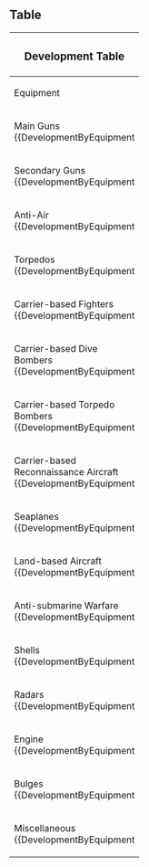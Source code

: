 ==Table==
{{Detail|button=true|target=minHQ|show_text=Showing Minimum HQ Level|hide_text=Show Minimum HQ Level (hidden)}}
{| class="wikitable" border="1" cellpadding="1" cellspacing="1" style="text-align: center;" 
! colspan="11" |<h3>Development Table</h3>
|-
! style="width:1px;" rowspan="2" |Equipment
! colspan="4" |Minimum resource<br>input
! rowspan="2" style="width:150px;" |Secretary<br>Ship Type
! colspan="3" |Drop rates with this as<br>primary resource
! rowspan="2" style="width:60px;" {{Detail|target=minHQ}} |{{Detail|button=true|target=minHQ|show_text=Hide<br>Column|hide_text=}}<br>Minimum<br>HQ Level
! rowspan="2" |Note
|-
! style="width:1px;" scope="col" |[[File:Fuel.png|30px]]
! style="width:1px;" scope="col" |[[File:Ammunition.png|30px]]
! style="width:1px;" scope="col" |[[File:Steel.png|30px]]
! style="width:1px;" scope="col" |[[File:Bauxite.png|30px]]
! style="background-color:#AAFFAA;width:43px;" scope="col" |[[File:Fuel.png|30px]] <br>'''OR'''<br> [[File:Steel.png|30px]]
! style="background-color:#FFAAAA;width:43px;" scope="col" |[[File:Ammunition.png|30px]]
! style="background-color:#FFFFAA;width:43px;" scope="col" |[[File:Bauxite.png|30px]]
|-
! colspan="11" |Main Guns
{{DevelopmentByEquipment
|Equipment= 12cm Single Gun Mount
|   Fuel= 10
|   Ammo= 10
|  Steel= 10
|Bauxite= 10
|TorpeF/S= 6 ||TorpeAmmo= 2 ||TorpeBaux= 2
|HeavyF/S= 4 ||HeavyAmmo=   ||HeavyBaux= 
|AviatF/S= 2 ||AviatAmmo= 2 ||AviatBaux= 
|minHQ= 0
|Note= 
}}
{{DevelopmentByEquipment
|Equipment= 12.7cm Twin Gun Mount
|   Fuel= 10
|   Ammo= 10
|  Steel= 20
|Bauxite= 10
|TorpeF/S= 10||TorpeAmmo= 4 ||TorpeBaux= 2
|HeavyF/S= 2 ||HeavyAmmo=   ||HeavyBaux= 
|AviatF/S= 2 ||AviatAmmo= 2 ||AviatBaux= 
|minHQ= 0
|Note= 
}}
{{DevelopmentByEquipment
|Equipment= 10cm Twin High-angle Gun Mount
|   Fuel= 10
|   Ammo= 10
|  Steel= 30
|Bauxite= 10
|TorpeF/S= 6 ||TorpeAmmo= 4 ||TorpeBaux= 2
|HeavyF/S= 2 ||HeavyAmmo=   ||HeavyBaux= 
|AviatF/S= 8 ||AviatAmmo= 8 ||AviatBaux= 
|minHQ= 10
|Note= 
}}
{{DevelopmentByEquipment
|Equipment= 12.7cm Single Gun Mount
|   Fuel= 10
|   Ammo= 10
|  Steel= 10
|Bauxite= 10
|TorpeF/S=   ||TorpeAmmo=   ||TorpeBaux=  
|HeavyF/S=   ||HeavyAmmo=   ||HeavyBaux= 
|AviatF/S=   ||AviatAmmo=   ||AviatBaux= 
|Custom1F/S= 2 ||Custom1Ammo= 6 ||Custom1Baux= 4 ||Custom1Secretary= Type 1934-class
|minHQ= 0
|Note= 
}}
{{DevelopmentByEquipment
|Equipment= 120mm/50 Twin Gun Mount
|   Fuel= 10
|   Ammo= 10
|  Steel= 20
|Bauxite= 10
|TorpeF/S=   ||TorpeAmmo=   ||TorpeBaux=  
|HeavyF/S=   ||HeavyAmmo=   ||HeavyBaux= 
|AviatF/S=   ||AviatAmmo=   ||AviatBaux= 
|Custom1F/S= 2 ||Custom1Ammo= 4 ||Custom1Baux= 4 ||Custom1Secretary= Maestrale-class
|minHQ= 20
|Note= 
}}
{{DevelopmentByEquipment
|Equipment= 14cm Single Gun Mount
|   Fuel= 10
|   Ammo= 20
|  Steel= 10
|Bauxite= 10
|TorpeF/S= 6 ||TorpeAmmo= 4 ||TorpeBaux= 2
|HeavyF/S= 6 ||HeavyAmmo= 2 ||HeavyBaux= 2
|AviatF/S=   ||AviatAmmo=   ||AviatBaux= 
|minHQ= 0
|Note= 
}}
{{DevelopmentByEquipment
|Equipment= 15.2cm Twin Gun Mount
|   Fuel= 10
|   Ammo= 20
|  Steel= 30
|Bauxite= 10
|TorpeF/S= 4 ||TorpeAmmo= 4 ||TorpeBaux= 
|HeavyF/S=   ||HeavyAmmo=   ||HeavyBaux= 
|AviatF/S=   ||AviatAmmo=   ||AviatBaux= 
|minHQ= 20
|Note= 
}}
{{DevelopmentByEquipment
|Equipment= 15.5cm Triple Gun Mount
|   Fuel= 10
|   Ammo= 20
|  Steel= 50
|Bauxite= 10
|TorpeF/S= 2 ||TorpeAmmo= 4 ||TorpeBaux= 2
|HeavyF/S= 4 ||HeavyAmmo= 4 ||HeavyBaux= 2
|AviatF/S=   ||AviatAmmo=   ||AviatBaux= 
|minHQ= 0
|Note= 
}}
{{DevelopmentByEquipment
|Equipment= 20.3cm Twin Gun Mount
|   Fuel= 10
|   Ammo= 30
|  Steel= 40
|Bauxite= 10
|TorpeF/S= 2 ||TorpeAmmo= 2 ||TorpeBaux= 
|HeavyF/S= 6 ||HeavyAmmo= 6 ||HeavyBaux= 2
|AviatF/S=   ||AviatAmmo=   ||AviatBaux= 
|minHQ= 0
|Note= 
}}
{{DevelopmentByEquipment
|Equipment= 20.3cm (No.2) Twin Gun Mount
|   Fuel= 10
|   Ammo= 30
|  Steel= 40
|Bauxite= 10
|TorpeF/S=   ||TorpeAmmo=   ||TorpeBaux= 
|HeavyF/S= 2 ||HeavyAmmo= 2 ||HeavyBaux= 
|AviatF/S=   ||AviatAmmo=   ||AviatBaux= 
|minHQ= 10
|Note= 
}}
{{DevelopmentByEquipment
|Equipment= 35.6cm Twin Gun Mount
|   Fuel= 10
|   Ammo= 100
|  Steel= 150
|Bauxite= 10
|TorpeF/S=   ||TorpeAmmo= 2 ||TorpeBaux= 2
|HeavyF/S=   ||HeavyAmmo= 10||HeavyBaux= 10
|AviatF/S=   ||AviatAmmo=   ||AviatBaux= 
|minHQ= 0
|Note= 
}}
{{DevelopmentByEquipment
|Equipment= 41cm Twin Gun Mount
|   Fuel= 10
|   Ammo= 120
|  Steel= 200
|Bauxite= 10
|TorpeF/S=   ||TorpeAmmo=   ||TorpeBaux=  
|HeavyF/S=   ||HeavyAmmo= 8 ||HeavyBaux= 8
|AviatF/S=   ||AviatAmmo=   ||AviatBaux= 
|minHQ= 10
|Note= 
}}
{{DevelopmentByEquipment
|Equipment= 46cm Triple Gun Mount
|   Fuel= 10
|   Ammo= 240
|  Steel= 250
|Bauxite= 10
|TorpeF/S=   ||TorpeAmmo=   ||TorpeBaux= 
|HeavyF/S=   ||HeavyAmmo= 4 ||HeavyBaux= 4
|AviatF/S=   ||AviatAmmo=   ||AviatBaux= 
|minHQ= 20
|Note= '''True minimum''' is 10/'''251'''/250/10.<br> Otherwise 0% craft rate
}}
|-
! colspan="11" |Secondary Guns
{{DevelopmentByEquipment
|Equipment= 15.2cm Single Gun Mount
|   Fuel= 10
|   Ammo= 20
|  Steel= 20
|Bauxite= 10
|TorpeF/S= 6 ||TorpeAmmo= 4 ||TorpeBaux= 
|HeavyF/S= 6 ||HeavyAmmo= 6 ||HeavyBaux= 
|AviatF/S=   ||AviatAmmo=   ||AviatBaux= 
|minHQ= 0
|Note= 
}}
{{DevelopmentByEquipment
|Equipment= 15.5cm Triple Secondary Gun Mount
|   Fuel= 10
|   Ammo= 20
|  Steel= 50
|Bauxite= 10
|TorpeF/S= 2 ||TorpeAmmo= 2 ||TorpeBaux= 
|HeavyF/S= 4 ||HeavyAmmo= 4 ||HeavyBaux= 
|AviatF/S=   ||AviatAmmo=   ||AviatBaux= 
|minHQ= 10
|Note= 
}}
{{DevelopmentByEquipment
|Equipment= 8cm High-angle Gun
|   Fuel= 10
|   Ammo= 10
|  Steel= 20
|Bauxite= 10
|TorpeF/S= 4 ||TorpeAmmo=   ||TorpeBaux= 
|HeavyF/S=   ||HeavyAmmo=   ||HeavyBaux= 
|AviatF/S=   ||AviatAmmo=   ||AviatBaux= 
|Custom1F/S= 8 ||Custom1Ammo= 4 ||Custom1Baux= 4 ||Custom1Secretary= Agano-class
|minHQ= 30
|Note= 
}}
{{DevelopmentByEquipment
|Equipment= 12.7cm Twin High-angle Gun Mount
|   Fuel= 10
|   Ammo= 20
|  Steel= 20
|Bauxite= 10
|TorpeF/S=   ||TorpeAmmo= 4 ||TorpeBaux= 4
|HeavyF/S= 2 ||HeavyAmmo= 6 ||HeavyBaux= 8
|AviatF/S= 8 ||AviatAmmo= 2 ||AviatBaux= 
|minHQ= 0
|Note= 
}}
|-
! colspan="11" |Anti-Air
{{DevelopmentByEquipment
|Equipment= 7.7mm Machine Gun
|   Fuel= 10
|   Ammo= 10
|  Steel= 10
|Bauxite= 10
|TorpeF/S= 4 ||TorpeAmmo= 2 ||TorpeBaux= 
|HeavyF/S= 8 ||HeavyAmmo= 2 ||HeavyBaux= 
|AviatF/S= 6 ||AviatAmmo= 4 ||AviatBaux= 
|Custom1F/S= ? ||Custom1Ammo= ? ||Custom1Baux= ? ||Custom1Secretary= Kamikaze-class
|minHQ= 0
|Note= 
}}
{{DevelopmentByEquipment
|Equipment= 12.7mm Single Machine Gun Mount
|   Fuel= 10
|   Ammo= 10
|  Steel= 10
|Bauxite= 10
|TorpeF/S= 2 ||TorpeAmmo= 2 ||TorpeBaux= 2
|HeavyF/S= 6 ||HeavyAmmo= 2 ||HeavyBaux= 
|AviatF/S= 4 ||AviatAmmo= 2 ||AviatBaux= 
|Custom1F/S= ? ||Custom1Ammo= ? ||Custom1Baux= ? ||Custom1Secretary= Mutsuki-class
|minHQ= 0
|Note= 
}}
{{DevelopmentByEquipment
|Equipment= 25mm Single Autocannon Mount
|   Fuel= 10
|   Ammo= 10
|  Steel= 10
|Bauxite= 10
|TorpeF/S= 4 ||TorpeAmmo= 2 ||TorpeBaux= 
|HeavyF/S= 2 ||HeavyAmmo= 2 ||HeavyBaux= 2
|AviatF/S= 6 ||AviatAmmo= 2 ||AviatBaux= 
|Custom1F/S= ? ||Custom1Ammo= ? ||Custom1Baux= ? ||Custom1Secretary= Fubuki-class
|minHQ= 10
|Note= 
}}
{{DevelopmentByEquipment
|Equipment= 25mm Twin Autocannon Mount
|   Fuel= 10
|   Ammo= 20
|  Steel= 10
|Bauxite= 10
|TorpeF/S= 4 ||TorpeAmmo= 4 ||TorpeBaux= 2
|HeavyF/S= 4 ||HeavyAmmo= 4 ||HeavyBaux= 2
|AviatF/S= 6 ||AviatAmmo= 4 ||AviatBaux= 
|minHQ= 0
|Note= 
}}
{{DevelopmentByEquipment
|Equipment= 25mm Triple Autocannon Mount
|   Fuel= 10
|   Ammo= 30
|  Steel= 10
|Bauxite= 10
|TorpeF/S=   ||TorpeAmmo= 2 ||TorpeBaux= 2
|HeavyF/S= 2 ||HeavyAmmo= 2 ||HeavyBaux= 2
|AviatF/S= 2 ||AviatAmmo= 2 ||AviatBaux= 
|minHQ= 10
|Note= 
}}
{{DevelopmentByEquipment
|Equipment= 12cm 30-tube Rocket Launcher
|   Fuel= 10
|   Ammo= 40
|  Steel= 20
|Bauxite= 20
|TorpeF/S=   ||TorpeAmmo=   ||TorpeBaux= 
|HeavyF/S=   ||HeavyAmmo=   ||HeavyBaux= 
|AviatF/S= 2 ||AviatAmmo= 2 ||AviatBaux= 
|minHQ= 20
|Note= 
}}
{{DevelopmentByEquipment
|Equipment= Type 91 Anti-Aircraft Fire Director
|   Fuel= 10
|   Ammo= 10
|  Steel= 10
|Bauxite= 10
|TorpeF/S=   ||TorpeAmmo=   ||TorpeBaux= 4
|HeavyF/S=   ||HeavyAmmo=   ||HeavyBaux= 2
|AviatF/S=   ||AviatAmmo=   ||AviatBaux= 2
|minHQ= 10
|Note= 
}}
|-
! colspan="11" |Torpedos
{{DevelopmentByEquipment
|Equipment= 61cm Triple Torpedo Mount
|   Fuel= 10
|   Ammo= 10
|  Steel= 10
|Bauxite= 10
|TorpeF/S= 2 ||TorpeAmmo= 2 ||TorpeBaux= 
|HeavyF/S= 4 ||HeavyAmmo= 4 ||HeavyBaux= 
|AviatF/S=   ||AviatAmmo=   ||AviatBaux= 
|minHQ= 0
|Note= 
}}
{{DevelopmentByEquipment
|Equipment= 61cm Quadruple Torpedo Mount
|   Fuel= 10
|   Ammo= 20
|  Steel= 20
|Bauxite= 10
|TorpeF/S= 4 ||TorpeAmmo= 4 ||TorpeBaux= 
|HeavyF/S= 4 ||HeavyAmmo= 4 ||HeavyBaux= 
|AviatF/S=   ||AviatAmmo=   ||AviatBaux= 
|minHQ= 0
|Note= 
}}
{{DevelopmentByEquipment
|Equipment= 61cm Quadruple (Oxygen) Torpedo Mount
|   Fuel= 20
|   Ammo= 20
|  Steel= 20
|Bauxite= 10
|TorpeF/S= 2 ||TorpeAmmo= 2 ||TorpeBaux= 
|HeavyF/S=   ||HeavyAmmo=   ||HeavyBaux= 
|AviatF/S=   ||AviatAmmo=   ||AviatBaux= 
|minHQ= 10
|Note= 
}}
{{DevelopmentByEquipment
|Equipment= Type A Kouhyouteki
|   Fuel= 10
|   Ammo= 70
|  Steel= 70
|Bauxite= 10
|TorpeF/S=   ||TorpeAmmo= 2 ||TorpeBaux= 2
|HeavyF/S=   ||HeavyAmmo= 2 ||HeavyBaux= 2
|AviatF/S= 6 ||AviatAmmo= 2 ||AviatBaux= 
|minHQ= 10
|Note= 
}}
|-
! colspan="11" |Carrier-based Fighters
{{DevelopmentByEquipment
|Equipment= Type 96 Fighter
|   Fuel= 10
|   Ammo= 10
|  Steel= 10
|Bauxite= 10
|TorpeF/S= 2 ||TorpeAmmo=   ||TorpeBaux= 4
|HeavyF/S=   ||HeavyAmmo=   ||HeavyBaux= 4
|AviatF/S= 4 ||AviatAmmo= 2 ||AviatBaux= 6
|minHQ= 0
|Note= 
}}
{{DevelopmentByEquipment
|Equipment= Type 0 Fighter Model 21
|   Fuel= 10
|   Ammo= 10
|  Steel= 10
|Bauxite= 20
|TorpeF/S= 2 ||TorpeAmmo=   ||TorpeBaux= 4
|HeavyF/S=   ||HeavyAmmo=   ||HeavyBaux= 6
|AviatF/S= 4 ||AviatAmmo= 2 ||AviatBaux= 10
|minHQ= 0
|Note= 
}}
{{DevelopmentByEquipment
|Equipment= Type 0 Fighter Model 32
|   Fuel= 10
|   Ammo= 20
|  Steel= 10
|Bauxite= 20
|TorpeF/S=   ||TorpeAmmo=   ||TorpeBaux= 2
|HeavyF/S=   ||HeavyAmmo=   ||HeavyBaux= 
|AviatF/S= 2 ||AviatAmmo=   ||AviatBaux= 2
|minHQ= 20
|Note= 
}}
{{DevelopmentByEquipment
|Equipment= Type 0 Fighter Model 52
|   Fuel= 10
|   Ammo= 20
|  Steel= 10
|Bauxite= 30
|TorpeF/S=   ||TorpeAmmo=   ||TorpeBaux= 2
|HeavyF/S=   ||HeavyAmmo=   ||HeavyBaux= 4
|AviatF/S= 2 ||AviatAmmo= 2 ||AviatBaux= 8
|minHQ= 10
|Note= 
}}
{{DevelopmentByEquipment
|Equipment= Shiden Kai 2
|   Fuel= 20
|   Ammo= 20
|  Steel= 10
|Bauxite= 70
|TorpeF/S=   ||TorpeAmmo=   ||TorpeBaux= 
|HeavyF/S=   ||HeavyAmmo=   ||HeavyBaux= 
|AviatF/S=   ||AviatAmmo=   ||AviatBaux= 2
|minHQ= 20
|Note= 
}}
{{DevelopmentByEquipment
|Equipment= Prototype Reppuu Late Model
|   Fuel= 20
|   Ammo= 20
|  Steel= 10
|Bauxite= 90
|TorpeF/S=   ||TorpeAmmo=   ||TorpeBaux= 
|HeavyF/S=   ||HeavyAmmo=   ||HeavyBaux= 2
|AviatF/S=   ||AviatAmmo=   ||AviatBaux= 2
|minHQ= 30
|Note= 
}}
{{DevelopmentByEquipment
|Equipment= F4F-3
|   Fuel= 10
|   Ammo= 20
|  Steel= 10
|Bauxite= 20
|TorpeF/S=   ||TorpeAmmo=   ||TorpeBaux=  
|HeavyF/S=   ||HeavyAmmo=   ||HeavyBaux= 
|AviatF/S=   ||AviatAmmo=   ||AviatBaux= 
|Custom1F/S=   ||Custom1Ammo=   ||Custom1Baux= 6 ||Custom1Secretary= Lexington-class, Yorktown-class
|minHQ= 20
|Note= 
}}
{{DevelopmentByEquipment
|Equipment= Fulmar
|   Fuel= 10
|   Ammo= 20
|  Steel= 10
|Bauxite= 20
|TorpeF/S=   ||TorpeAmmo=   ||TorpeBaux=  
|HeavyF/S=   ||HeavyAmmo=   ||HeavyBaux= 
|AviatF/S=   ||AviatAmmo=   ||AviatBaux= 
|Custom1F/S=   ||Custom1Ammo= 2 ||Custom1Baux= 4 ||Custom1Secretary= Ark Royal
|minHQ= 20
|Note= 
}}
|-
! colspan="11" |Carrier-based Dive Bombers
{{DevelopmentByEquipment
|Equipment= Type 99 Dive Bomber
|   Fuel= 10
|   Ammo= 10
|  Steel= 10
|Bauxite= 20
|TorpeF/S= 2 ||TorpeAmmo= 2 ||TorpeBaux= 2
|HeavyF/S=   ||HeavyAmmo= 2 ||HeavyBaux= 4
|AviatF/S=   ||AviatAmmo= 6 ||AviatBaux= 6
|minHQ= 0
|Note= 
}}
{{DevelopmentByEquipment
|Equipment= Suisei
|   Fuel= 20
|   Ammo= 30
|  Steel= 10
|Bauxite= 30
|TorpeF/S=   ||TorpeAmmo= 2 ||TorpeBaux= 4
|HeavyF/S=   ||HeavyAmmo= 2 ||HeavyBaux= 2
|AviatF/S=   ||AviatAmmo= 6 ||AviatBaux= 6
|minHQ= 10
|Note= 
}}
{{DevelopmentByEquipment
|Equipment= Suisei Model 12A
|   Fuel= 20
|   Ammo= 30
|  Steel= 10
|Bauxite= 40
|TorpeF/S=   ||TorpeAmmo=   ||TorpeBaux= 
|HeavyF/S=   ||HeavyAmmo=   ||HeavyBaux= 
|AviatF/S=   ||AviatAmmo= 2 ||AviatBaux= 2
|minHQ= 20
|Note= 
}}
{{DevelopmentByEquipment
|Equipment= Type 0 Fighter Model 62 (Fighter-bomber)
|   Fuel= 10
|   Ammo= 30
|  Steel= 10
|Bauxite= 30
|TorpeF/S=   ||TorpeAmmo=   ||TorpeBaux= 
|HeavyF/S=   ||HeavyAmmo=   ||HeavyBaux= 
|AviatF/S=   ||AviatAmmo= 2 ||AviatBaux= 2
|minHQ= 20
|Note= 
}}
{{DevelopmentByEquipment
|Equipment= SBD
|   Fuel= 10
|   Ammo= 30
|  Steel= 10
|Bauxite= 20
|TorpeF/S=   ||TorpeAmmo=   ||TorpeBaux=  
|HeavyF/S=   ||HeavyAmmo=   ||HeavyBaux= 
|AviatF/S=   ||AviatAmmo=   ||AviatBaux= 
|Custom1F/S=   ||Custom1Ammo= 6 ||Custom1Baux= 6 ||Custom1Secretary= Lexington-class, Yorktown-class
|minHQ= 20
|Note= 
}}
|-
! colspan="11" |Carrier-based Torpedo Bombers
{{DevelopmentByEquipment
|Equipment= Type 97 Torpedo Bomber
|   Fuel= 10
|   Ammo= 10
|  Steel= 10
|Bauxite= 20
|TorpeF/S= 2 ||TorpeAmmo= 4 ||TorpeBaux= 4
|HeavyF/S=   ||HeavyAmmo= 2 ||HeavyBaux= 4
|AviatF/S=   ||AviatAmmo= 6 ||AviatBaux= 6
|minHQ= 0
|Note= 
}}
{{DevelopmentByEquipment
|Equipment= Tenzan
|   Fuel= 20
|   Ammo= 40
|  Steel= 10
|Bauxite= 40
|TorpeF/S=   ||TorpeAmmo= 2 ||TorpeBaux= 2
|HeavyF/S=   ||HeavyAmmo= 2 ||HeavyBaux= 4
|AviatF/S=   ||AviatAmmo= 8 ||AviatBaux= 8
|minHQ= 10
|Note= 
}}
{{DevelopmentByEquipment
|Equipment= Ryuusei
|   Fuel= 20
|   Ammo= 50
|  Steel= 10
|Bauxite= 100
|TorpeF/S=   ||TorpeAmmo=   ||TorpeBaux= 
|HeavyF/S=   ||HeavyAmmo=   ||HeavyBaux= 2
|AviatF/S=   ||AviatAmmo= 4 ||AviatBaux= 4
|minHQ= 20
|Note= 
}}
{{DevelopmentByEquipment
|Equipment= Ryuusei Kai
|   Fuel= 20
|   Ammo= 60
|  Steel= 10
|Bauxite= 100
|TorpeF/S=   ||TorpeAmmo=   ||TorpeBaux= 
|HeavyF/S=   ||HeavyAmmo=   ||HeavyBaux= 
|AviatF/S=   ||AviatAmmo= 2 ||AviatBaux= 2
|minHQ= 30
|Note= 
}}
{{DevelopmentByEquipment
|Equipment= Swordfish
|   Fuel= 10
|   Ammo= 10
|  Steel= 10
|Bauxite= 10
|TorpeF/S=   ||TorpeAmmo=   ||TorpeBaux=  
|HeavyF/S=   ||HeavyAmmo=   ||HeavyBaux= 
|AviatF/S=   ||AviatAmmo=   ||AviatBaux= 
|Custom1F/S=   ||Custom1Ammo= 4 ||Custom1Baux= 6 ||Custom1Secretary= Ark Royal
|minHQ= 20
|Note= 
}}
|-
! colspan="11" |Carrier-based Reconnaissance Aircraft
{{DevelopmentByEquipment
|Equipment= Saiun
|   Fuel= 20
|   Ammo= 10
|  Steel= 10
|Bauxite= 110
|TorpeF/S=   ||TorpeAmmo=   ||TorpeBaux= 
|HeavyF/S=   ||HeavyAmmo=   ||HeavyBaux= 
|AviatF/S=   ||AviatAmmo=   ||AviatBaux= 4
|minHQ= 20
|Note= 
}}
{{DevelopmentByEquipment
|Equipment= Type 2 Reconnaissance Aircraft
|   Fuel= 30
|   Ammo= 10
|  Steel= 10
|Bauxite= 130
|TorpeF/S=   ||TorpeAmmo=   ||TorpeBaux= 
|HeavyF/S=   ||HeavyAmmo=   ||HeavyBaux= 
|AviatF/S=   ||AviatAmmo=   ||AviatBaux= 2
|minHQ= 10
|Note= 
}}
|-
! colspan="11" |Seaplanes
{{DevelopmentByEquipment
|Equipment= Type 0 Reconnaissance Seaplane
|   Fuel= 10
|   Ammo= 10
|  Steel= 10
|Bauxite= 20
|TorpeF/S= 2 ||TorpeAmmo=   ||TorpeBaux= 10
|HeavyF/S= 2 ||HeavyAmmo=   ||HeavyBaux= 6
|AviatF/S= 10||AviatAmmo= 12||AviatBaux= 8
|minHQ= 0
|Note= 
}}
{{DevelopmentByEquipment
|Equipment= Type 0 Observation Seaplane
|   Fuel= 10
|   Ammo= 10
|  Steel= 10
|Bauxite= 20
|TorpeF/S=   ||TorpeAmmo=   ||TorpeBaux= 
|HeavyF/S=   ||HeavyAmmo=   ||HeavyBaux= 
|AviatF/S= 2 ||AviatAmmo=   ||AviatBaux= 
|minHQ= 10
|Note= 20/10/10/20<br>10/10/20/20
}}
{{DevelopmentByEquipment
|Equipment= Ro.43 Reconnaissance Seaplane
|   Fuel= 10
|   Ammo= 10
|  Steel= 10
|Bauxite= 20
|TorpeF/S=   ||TorpeAmmo=   ||TorpeBaux=  
|HeavyF/S=   ||HeavyAmmo=   ||HeavyBaux= 
|AviatF/S=   ||AviatAmmo=   ||AviatBaux= 
|Custom1F/S=   ||Custom1Ammo=   ||Custom1Baux= 2 ||Custom1Secretary= Maestrale-class
|Custom2F/S=   ||Custom2Ammo=   ||Custom2Baux= 6 ||Custom2Secretary= Zara-class, Vittorio Veneto-class
|minHQ= 30
|Note= 
}}
{{DevelopmentByEquipment
|Equipment= Zuiun
|   Fuel= 20
|   Ammo= 30
|  Steel= 10
|Bauxite= 50
|TorpeF/S=   ||TorpeAmmo=   ||TorpeBaux= 2
|HeavyF/S=   ||HeavyAmmo=   ||HeavyBaux= 4
|AviatF/S= 2 ||AviatAmmo= 8 ||AviatBaux= 8
|minHQ= 10
|Note= 
}}
{{DevelopmentByEquipment
|Equipment= Laté 298B
|   Fuel= 20
|   Ammo= 40
|  Steel= 10
|Bauxite= 50
|TorpeF/S=   ||TorpeAmmo=   ||TorpeBaux=  
|HeavyF/S=   ||HeavyAmmo=   ||HeavyBaux= 
|AviatF/S=   ||AviatAmmo=   ||AviatBaux= 
|Custom1F/S=   ||Custom1Ammo= 4 ||Custom1Baux= 8 ||Custom1Secretary= Commandant Teste
|minHQ= 30
|Note= 
}}
{{DevelopmentByEquipment
|Equipment= Zuiun (631 Air Group)
|   Fuel= 20
|   Ammo= 30
|  Steel= 10
|Bauxite= 50
|TorpeF/S=   ||TorpeAmmo=   ||TorpeBaux=  
|HeavyF/S=   ||HeavyAmmo=   ||HeavyBaux= 
|AviatF/S=   ||AviatAmmo=   ||AviatBaux= 
|Custom1F/S=   ||Custom1Ammo=   ||Custom1Baux= 2 ||Custom1Secretary= Ise Kai (Ni)
|Custom2F/S=   ||Custom2Ammo= 2 ||Custom2Baux= 2 ||Custom2Secretary= Hyuuga Kai (Ni)
|minHQ= 30
|Note= 
}}
|-
! colspan="11" |Land-based Aircraft
{{DevelopmentByEquipment
|Equipment= Type 96 Land-based Attack Aircraft
|   Fuel= 240
|   Ammo= 260
|  Steel= 10
|Bauxite= 250
|TorpeF/S=   ||TorpeAmmo=   ||TorpeBaux= 
|HeavyF/S=   ||HeavyAmmo=   ||HeavyBaux= 
|AviatF/S=   ||AviatAmmo= 8 ||AviatBaux= 8
|minHQ= 10
|Note= Replaces chance of {{Equipment/Link|Type 0 Fighter Model 52|Type 99 Dive Bomber|Suisei|Type 0 Reconnaissance Seaplane|link= |text=these}} equipment by 2% each.
}}
{{DevelopmentByEquipment
|Equipment= Spitfire Mk.I
|   Fuel= 10
|   Ammo= 20
|  Steel= 10
|Bauxite= 40
|TorpeF/S=   ||TorpeAmmo=   ||TorpeBaux=  
|HeavyF/S=   ||HeavyAmmo=   ||HeavyBaux= 
|AviatF/S=   ||AviatAmmo=   ||AviatBaux= 
|Custom1F/S=   ||Custom1Ammo=   ||Custom1Baux= 6 ||Custom1Secretary= Warspite, Nelson
|minHQ= 30
|Note= 
}}
|-
! colspan="11" |Anti-submarine Warfare
{{DevelopmentByEquipment
|Equipment= Type 94 Depth Charge Projector
|   Fuel= 10
|   Ammo= 20
|  Steel= 10
|Bauxite= 10
|TorpeF/S= 2 ||TorpeAmmo= 10||TorpeBaux= 8
|HeavyF/S=   ||HeavyAmmo=   ||HeavyBaux= 
|AviatF/S=   ||AviatAmmo=   ||AviatBaux= 
|minHQ= 0
|Note= 
}}
{{DevelopmentByEquipment
|Equipment= Type 3 Depth Charge Projector
|   Fuel= 10
|   Ammo= 30
|  Steel= 10
|Bauxite= 10
|TorpeF/S=   ||TorpeAmmo= 2 ||TorpeBaux= 2
|HeavyF/S=   ||HeavyAmmo=   ||HeavyBaux= 
|AviatF/S=   ||AviatAmmo=   ||AviatBaux= 
|minHQ= 20
|Note= 
}}
{{DevelopmentByEquipment
|Equipment= Type 95 Depth Charge
|   Fuel= 10
|   Ammo= 20
|  Steel= 10
|Bauxite= 10
|TorpeF/S=   ||TorpeAmmo= 4 ||TorpeBaux= 4
|HeavyF/S=   ||HeavyAmmo=   ||HeavyBaux= 
|AviatF/S=   ||AviatAmmo=   ||AviatBaux= 
|minHQ= 10
|Note= 
}}
{{DevelopmentByEquipment
|Equipment= Type 93 Passive Sonar
|   Fuel= 10
|   Ammo= 10
|  Steel= 10
|Bauxite= 10
|TorpeF/S=   ||TorpeAmmo=   ||TorpeBaux= 8
|HeavyF/S=   ||HeavyAmmo=   ||HeavyBaux= 
|AviatF/S=   ||AviatAmmo=   ||AviatBaux= 
|minHQ= 0
|Note= 
}}
{{DevelopmentByEquipment
|Equipment= Type 3 Active Sonar
|   Fuel= 10
|   Ammo= 10
|  Steel= 10
|Bauxite= 20
|TorpeF/S=   ||TorpeAmmo=   ||TorpeBaux= 2
|HeavyF/S=   ||HeavyAmmo=   ||HeavyBaux= 
|AviatF/S=   ||AviatAmmo=   ||AviatBaux= 
|minHQ= 20
|Note= 
}}
|-
! colspan="11" |Shells
{{DevelopmentByEquipment
|Equipment= Type 3 Shell
|   Fuel= 10
|   Ammo= 90
|  Steel= 60
|Bauxite= 30
|TorpeF/S=   ||TorpeAmmo= 2 ||TorpeBaux= 2
|HeavyF/S= 4 ||HeavyAmmo= 4 ||HeavyBaux= 2
|AviatF/S=   ||AviatAmmo= 6 ||AviatBaux= 6
|minHQ= 0
|Note= 
}}
{{DevelopmentByEquipment
|Equipment= Type 91 Armor Piercing Shell
|   Fuel= 10
|   Ammo= 30
|  Steel= 90
|Bauxite= 10
|TorpeF/S=   ||TorpeAmmo=   ||TorpeBaux= 
|HeavyF/S= 4 ||HeavyAmmo= 2 ||HeavyBaux= 2
|AviatF/S=   ||AviatAmmo=   ||AviatBaux= 
|minHQ= 10
|Note= 
}}
|-
! colspan="11" |Radars
{{DevelopmentByEquipment
|Equipment= Type 13 Air Radar
|   Fuel= 10
|   Ammo= 10
|  Steel= 100
|Bauxite= 100
|TorpeF/S= 4 ||TorpeAmmo= 2 ||TorpeBaux= 2
|HeavyF/S= 2 ||HeavyAmmo=   ||HeavyBaux= 
|AviatF/S= 2 ||AviatAmmo=   ||AviatBaux= 2
|minHQ= 10
|Note= 
}}
{{DevelopmentByEquipment
|Equipment= Type 22 Surface Radar
|   Fuel= 10
|   Ammo= 10
|  Steel= 150
|Bauxite= 150
|TorpeF/S= 2 ||TorpeAmmo= 2 ||TorpeBaux= 2
|HeavyF/S=   ||HeavyAmmo= 2 ||HeavyBaux= 2
|AviatF/S= 2 ||AviatAmmo=   ||AviatBaux= 
|minHQ= 10
|Note= 
}}
{{DevelopmentByEquipment
|Equipment= Type 33 Surface Radar
|   Fuel= 10
|   Ammo= 10
|  Steel= 200
|Bauxite= 150
|TorpeF/S= 2 ||TorpeAmmo= 2 ||TorpeBaux= 2
|HeavyF/S= 2 ||HeavyAmmo= 2 ||HeavyBaux= 2
|AviatF/S= 2 ||AviatAmmo=   ||AviatBaux= 
|minHQ= 20
|Note= 
}}
{{DevelopmentByEquipment
|Equipment= Type 21 Air Radar
|   Fuel= 10
|   Ammo= 10
|  Steel= 200
|Bauxite= 200
|TorpeF/S=   ||TorpeAmmo=   ||TorpeBaux= 
|HeavyF/S= 2 ||HeavyAmmo=   ||HeavyBaux= 
|AviatF/S= 2 ||AviatAmmo=   ||AviatBaux= 2
|Custom1F/S= 4 ||Custom1Ammo=   ||Custom1Baux= 6 ||Custom1Secretary= Akizuki-class
|minHQ= 20
|Note= 
}}
{{DevelopmentByEquipment
|Equipment= Type 32 Surface Radar
|   Fuel= 10
|   Ammo= 10
|  Steel= 200
|Bauxite= 250
|TorpeF/S=   ||TorpeAmmo=   ||TorpeBaux= 
|HeavyF/S= 2 ||HeavyAmmo=   ||HeavyBaux= 
|AviatF/S= 2 ||AviatAmmo=   ||AviatBaux= 
|minHQ= 30
|Note= 
}}
{{DevelopmentByEquipment
|Equipment= Type 42 Air Radar
|   Fuel= 10
|   Ammo= 10
|  Steel= 250
|Bauxite= 250
|TorpeF/S=   ||TorpeAmmo=   ||TorpeBaux= 
|HeavyF/S= 2 ||HeavyAmmo=   ||HeavyBaux= 
|AviatF/S= 2 ||AviatAmmo=   ||AviatBaux= 
|minHQ= 40
|Note= 
}}
|-
! colspan="11" |Engine
{{DevelopmentByEquipment
|Equipment= Improved Kanhon Type Turbine
|   Fuel= 100
|   Ammo= 10
|  Steel= 100
|Bauxite= 10
|TorpeF/S= 4 ||TorpeAmmo= 4 ||TorpeBaux= 2
|HeavyF/S= 4 ||HeavyAmmo= 4 ||HeavyBaux= 2
|AviatF/S= 6 ||AviatAmmo=   ||AviatBaux= 
|minHQ= 0
|Note= 
}}
{{DevelopmentByEquipment
|Equipment= Enhanced Kanhon Type Boiler
|   Fuel= 100
|   Ammo= 10
|  Steel= 200
|Bauxite= 10
|TorpeF/S= 2 ||TorpeAmmo= 4 ||TorpeBaux= 2
|HeavyF/S= 2 ||HeavyAmmo= 4 ||HeavyBaux= 2
|AviatF/S= 4 ||AviatAmmo=   ||AviatBaux= 
|minHQ= 10
|Note= 
}}
|-
! colspan="11" |Bulges
{{DevelopmentByEquipment
|Equipment= Anti-torpedo Bulge (Medium)
|   Fuel= 10
|   Ammo= 10
|  Steel= 120
|Bauxite= 10
|TorpeF/S=   ||TorpeAmmo=   ||TorpeBaux= 
|HeavyF/S= 4 ||HeavyAmmo=   ||HeavyBaux= 
|AviatF/S=   ||AviatAmmo=   ||AviatBaux= 
|minHQ= 20
|Note= 
}}
{{DevelopmentByEquipment
|Equipment= Anti-torpedo Bulge (Large)
|   Fuel= 10
|   Ammo= 10
|  Steel= 300
|Bauxite= 10
|TorpeF/S=   ||TorpeAmmo=   ||TorpeBaux= 
|HeavyF/S= 2 ||HeavyAmmo=   ||HeavyBaux= 
|AviatF/S=   ||AviatAmmo=   ||AviatBaux= 
|minHQ= 20
|Note= 
}}
|-
! colspan="11" |Miscellaneous
{{DevelopmentByEquipment
|Equipment= Searchlight
|   Fuel= 10
|   Ammo= 10
|  Steel= 10
|Bauxite= 10
|TorpeF/S=   ||TorpeAmmo=   ||TorpeBaux=  
|HeavyF/S=   ||HeavyAmmo=   ||HeavyBaux= 
|AviatF/S=   ||AviatAmmo=   ||AviatBaux= 
|Custom1F/S= ? ||Custom1Ammo= ? ||Custom1Baux= ? ||Custom1Secretary= Jintsuu Kai Ni, Hiei Kai Ni (C)
|minHQ= 0
|Note= 
}}
{{DevelopmentByEquipment
|Equipment= Drum Canister (Transport Use)
|   Fuel= 10
|   Ammo= 10
|  Steel= 10
|Bauxite= 10
|TorpeF/S= 4 ||TorpeAmmo=   ||TorpeBaux= 
|HeavyF/S=   ||HeavyAmmo=   ||HeavyBaux= 
|AviatF/S=   ||AviatAmmo=   ||AviatBaux= 
|minHQ= 0
|Note= 
}}
|}